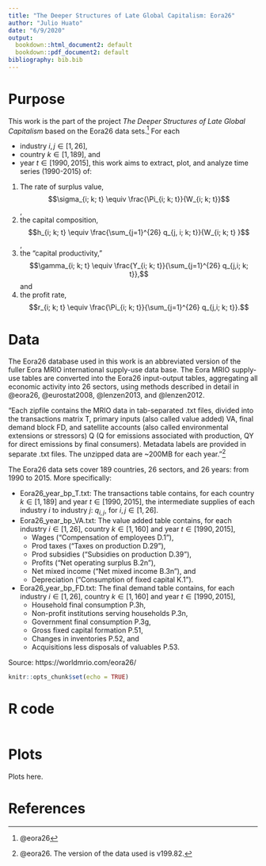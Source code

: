 ```yaml
---
title: "The Deeper Structures of Late Global Capitalism: Eora26"
author: "Julio Huato"
date: "6/9/2020"
output:
  bookdown::html_document2: default
  bookdown::pdf_document2: default
bibliography: bib.bib
---
```


# Purpose

This work is the part of the project *The Deeper Structures of Late Global Capitalism* based on the Eora26 data sets.^[@eora26] For each 

- industry $i, j \in [1, 26]$, 
- country $k \in [1, 189]$, and 
- year $t \in [1990, 2015]$, this work aims to extract, plot, and analyze time series (1990-2015) of:

1. The rate of surplus value, 
$$\sigma_{i; k; t} \equiv \frac{\Pi_{i; k; t}}{W_{i; k; t}}$$,
2. the capital composition, 
$$h_{i; k; t} \equiv \frac{\sum_{j=1}^{26} q_{j, i; k; t}}{W_{i; k; t} }$$, 
3. the "capital productivity," 
$$\gamma_{i; k; t} \equiv \frac{Y_{i; k; t}}{\sum_{j=1}^{26} q_{j,i; k; t}},$$ and
4. the profit rate, 
$$r_{i; k; t} \equiv \frac{\Pi_{i; k; t}}{\sum_{j=1}^{26} q_{j,i; k; t}}.$$

# Data

The Eora26 database used in this work is an abbreviated version of the fuller Eora MRIO international supply-use data base.  The Eora MRIO supply-use tables are converted into the Eora26 input-output tables, aggregating all economic activity into 26 sectors, using methods described in detail in @eora26, @eurostat2008, @lenzen2013, and @lenzen2012.  

"Each zipfile contains the MRIO data in tab-separated .txt files, divided into the transactions matrix T, primary inputs (also called value added) VA, final demand block FD, and satellite accounts (also called environmental extensions or stressors) Q (Q for emissions associated with production, QY for direct emissions by final consumers). Metadata labels are provided in separate .txt files. The unzipped data are ~200MB for each year."^[@eora26.  The version of the data used is v199.82.]

The Eora26 data sets cover 189 countries, 26 sectors, and 26 years: from 1990 to 2015.  More specifically:

- Eora26_year_bp_T.txt: The transactions table contains, for each country $k \in [1, 189]$ and year $t \in [1990, 2015]$, the intermediate supplies of each industry $i$ to industry $j$: $q_{i,j}$, for $i, j \in [1, 26]$.
- Eora26_year_bp_VA.txt: The value added table contains, for each industry $i \in [1, 26]$, country $k \in [1, 160]$ and year $t \in [1990, 2015]$,
  - Wages ("Compensation of employees D.1"), 
  - Prod taxes ("Taxes on production D.29"), 
  - Prod subsidies ("Subsidies on production D.39"), 
  - Profits ("Net operating surplus B.2n"), 
  - Net mixed income ("Net mixed income B.3n"), and
  - Depreciation ("Consumption of fixed capital K.1").
- Eora26_year_bp_FD.txt: The final demand table contains, for each industry $i \in [1, 26]$, country $k \in [1, 160]$ and year $t \in [1990, 2015]$,
  - Household final consumption P.3h,
  - Non-profit institutions serving households P.3n,
  - Government final consumption P.3g,
  - Gross fixed capital formation P.51,
  - Changes in inventories P.52, and
  - Acquisitions less disposals of valuables P.53.

Source: https://worldmrio.com/eora26/


```r
knitr::opts_chunk$set(echo = TRUE)
```

# R code

```r

```


# Plots

Plots here.

# References
